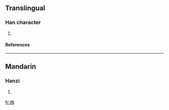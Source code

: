 ==Translingual==
===Han character===
{{Han char|rn=86|rad=火|as=06|sn=10|four=9482<sub>7</sub>|canj=火大月 (FKB)}}
# {{defn|Han|sort=火06}}
====References====
{{Han ref|kx=0671.050|dkj=19023|hdz=32199.050|uh=70E0|ud=28896|bh=D274|bd=53876}}

----
==Mandarin==
===Hanzi===
{{cmn-hanzi|pin=[[hǔi]] (hui3), [[shàp]] (shap4)|wg=hui<sup>3</sup>, <sup>4</sup>}}
# {{defn|Mandarin}}

[[fr:烠]]
